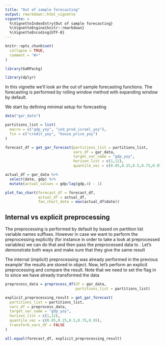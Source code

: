 ```yaml
---
title: "Out of sample forecasting"
output: rmarkdown::html_vignette
vignette: >
  %\VignetteIndexEntry{Out of sample forecasting}
  %\VignetteEngine{knitr::rmarkdown}
  %\VignetteEncoding{UTF-8}
---
```


```r
knitr::opts_chunk$set(
  collapse = TRUE,
  comment = "#>"
)
```

```r

library(GaRPackg)

library(dplyr)

```

In this vignette we'll look an the out of sample forecasting functions.
The forecasting is performed by rolling window method with expanding window by
default.

We start by defining minimal setup for forecasting

```r

data("gar_data")

partitions_list = list(
  macro = c("gdp_yoy", "ind_prod_israel_yoy"),
  fin = c("credit_yoy", "house_price_yoy")
)


```


```r

forecast_df = get_gar_forecast(partitions_list = partitions_list,
                               vars_df = gar_data,
                               target_var_name = "gdp_yoy",
                               horizon_list = c(1,12),
                               quantile_vec = c(0.05,0.25,0.5,0.75,0.95))

```


```r

actual_df = gar_data %>% 
  select(date, gdp) %>% 
  mutate(actual_values = gdp/lag(gdp,4) - 1)

plot_fan_chart(forecast_df = forecast_df,
               actual_df = actual_df,
               fan_chart_date = max(actual_df$date))

```


## Internal vs explicit preprocessing

The preprocessing is performed by default by \code{get_gar_forecast} based on partition list variable names suffixes. However in case we want to perform the
preprocessing explicitly (for instance in order to take a look at preprocessed variables) we can do that and then pass the preprocessed data to \code{get_gar_forecast}. Let's demonstrate both ways and make sure that they give the same result

The internal (implicit) preprocessing was already performed in the previous example' the results are stored in \code{result} object. Now, let's perform an explicit preprocessing
and compare the result. Note that we need to set the \code{transform_vars_df} flag in \code{run_GaR_analysis} to \code{FALSE} since we have already transformed the data

```r

preprocess_data = preprocess_df(df = gar_data,
                                partitions_list = partitions_list)

explicit_preprocessing_result = get_gar_forecast(
  partitions_list = partitions_list,
  vars_df = preprocess_data,
  target_var_name = "gdp_yoy",
  horizon_list = c(1,12),
  quantile_vec = c(0.05,0.25,0.5,0.75,0.95),
  transform_vars_df = FALSE
)

all.equal(forecast_df, explicit_preprocessing_result)

```

